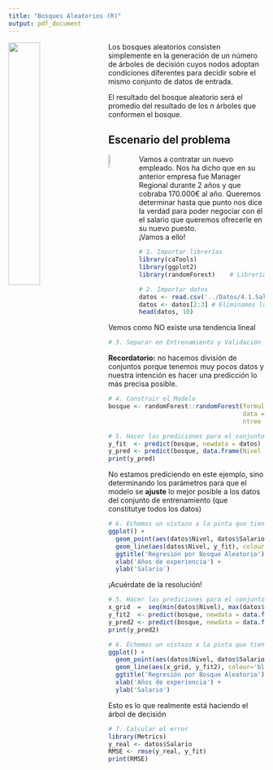 ```yaml
---
title: "Bosques Aleatorios (R)"
output: pdf_document
---
```


<img src='../Imagenes/bosque.png' style='width:35%;height:35%;float:left;margin-right:20px'>
Los bosques aleatorios consisten simplemente en la generación de un número de árboles de decisión cuyos nodos adoptan condiciones diferentes para decidir sobre el mismo conjunto de datos de entrada. 

El resultado del bosque aleatorio será el promedio del resultado de los *n* árboles que conformen el bosque.


Escenario del problema
---

<img src='../Imagenes/entrevista.png' style='width:8%;height:8%;float:left;margin-right:20px'>
Vamos a contratar un nuevo empleado. Nos ha dicho que en su anterior empresa fue Manager Regional durante 2 años y que cobraba 170.000€ al año. Queremos determinar hasta que punto nos dice la verdad para poder negociar con él el salario que queremos ofrecerle en su nuevo puesto.  
¡Vamos a ello!

```r
# 1. Importar librerías
library(caTools)
library(ggplot2)
library(randomForest)    # Librería que usaremos para crer el Bosque
```

```r
# 2. Importar datos
datos <- read.csv('../Datos/4.1.Salarios2.csv')
datos <- datos[2:3] # Eliminamos la columna del título del puesto y nos quedamos con el nivel
head(datos, 10)
```
Vemos como NO existe una tendencia lineal

```r
# 3. Separar en Entrenamiento y Validación
```
**Recordatorio:** no hacemos división de conjuntos porque tenemos muy pocos datos y nuestra intención es hacer una predicción lo más precisa posible.

```r
# 4. Construir el Modelo
bosque <- randomForest::randomForest(formula = Salario ~ Nivel,
                                     data = datos,
                                     ntree = 10)
```

```r
# 5. Hacer las prediciones para el conjunto de Validación
y_fit  <- predict(bosque, newdata = datos)
y_pred <- predict(bosque, data.frame(Nivel = 6.5))
print(y_pred)
```
No estamos prediciendo en este ejemplo, sino determinando los parámetros para que el modelo se **ajuste** lo mejor posible a los datos del conjunto de entrenamiento (que constitutye todos los datos)

```r
# 6. Echemos un vistazo a la pinta que tienen las predicciones
ggplot() +
  geom_point(aes(datos$Nivel, datos$Salario), colour='red') +
  geom_line(aes(datos$Nivel, y_fit), colour='blue') +
  ggtitle('Regresión por Bosque Aleatorio') +
  xlab('Años de experiencia') +
  ylab('Salario')
```

¡Acuérdate de la resolución!

```r
# 5. Hacer las prediciones para el conjunto de Validación
x_grid  =  seq(min(datos$Nivel), max(datos$Nivel), 0.01)
y_fit2  <- predict(bosque, newdata = data.frame(Nivel = x_grid))
y_pred2 <- predict(bosque, newdata = data.frame(Nivel = 6.5))
print(y_pred2)

# 6. Echemos un vistazo a la pinta que tienen las predicciones
ggplot() +
  geom_point(aes(datos$Nivel, datos$Salario), colour='red') +
  geom_line(aes(x_grid, y_fit2), colour='blue') +
  ggtitle('Regresión por Bosque Aleatorio') +
  xlab('Años de experiencia') +
  ylab('Salario')
```
Esto es lo que realmente está haciendo el árbol de decisión

```r
# 7. Calcular el error
library(Metrics)
y_real <- datos$Salario
RMSE <- rmse(y_real, y_fit)
print(RMSE)
```




